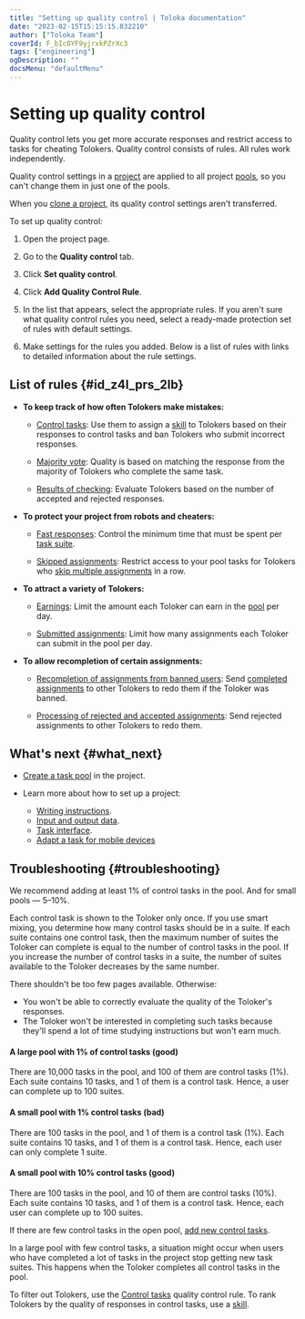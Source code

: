 ```yaml
---
title: "Setting up quality control | Toloka documentation"
date: "2023-02-15T15:15:15.832210"
author: ["Toloka Team"]
coverId: F_bIcOYF9yjrxkPZrXc3
tags: ["engineering"]
ogDescription: ""
docsMenu: "defaultMenu"
---
```



# Setting up quality control

Quality control lets you get more accurate responses and restrict access to tasks for cheating Tolokers. Quality control consists of rules. All rules work independently.

<Note mode="warning" title="Warning">

Quality control settings in a [project](/docs-new/glossary#project) are applied to all project [pools](/docs-new/glossary#pool), so you can't change them in just one of the pools.

When you [clone a project](/docs-new/guide/project), its quality control settings aren't transferred.

</Note>

To set up quality control:

1. Open the project page.

1. Go to the **Quality control** tab.

1. Click **Set quality control**.

1. Click **Add Quality Control Rule**.

1. In the list that appears, select the appropriate rules. If you aren't sure what quality control rules you need, select a ready-made protection set of rules with default settings.

1. Make settings for the rules you added. Below is a list of rules with links to detailed information about the rule settings.

## List of rules {#id_z4l_prs_2lb}

- **To keep track of how often Tolokers make mistakes:**

    - [Control tasks](/docs-new/guide/goldenset): Use them to assign a [skill](/docs-new/glossary#skill) to Tolokers based on their responses to control tasks and ban Tolokers who submit incorrect responses.

    - [Majority vote](/docs-new/guide/mvote): Quality is based on matching the response from the majority of Tolokers who complete the same task.

    - [Results of checking](/docs-new/guide/reviewing-assignments): Evaluate Tolokers based on the number of accepted and rejected responses.

- **To protect your project from robots and cheaters:**

    - [Fast responses](/docs-new/guide/quick-answers): Control the minimum time that must be spent per [task suite](/docs-new/glossary#task-suite).

    - [Skipped assignments](/docs-new/guide/skipped-assignments): Restrict access to your pool tasks for Tolokers who [skip multiple assignments](/docs-new/guide/pool_statistic-pool#skipped-tasks) in a row.

- **To attract a variety of Tolokers:**

    - [Earnings](/docs-new/guide/income): Limit the amount each Toloker can earn in the [pool](/docs-new/glossary#pool) per day.

    - [Submitted assignments](/docs-new/guide/submitted-answers): Limit how many assignments each Toloker can submit in the pool per day.

- **To allow recompletion of certain assignments:**

    - [Recompletion of assignments from banned users](/docs-new/guide/restore-task-overlap): Send [completed assignments](/docs-new/glossary#completed-tasks) to other Tolokers to redo them if the Toloker was banned.

    - [Processing of rejected and accepted assignments](/docs-new/guide/reassessment-after-accepting): Send rejected assignments to other Tolokers to redo them.

## What's next {#what_next}

- [Create a task pool](/docs-new/guide/pool-main) in the project.
- Learn more about how to set up a project:

    - [Writing instructions](/docs-new/guide/instruction).
    - [Input and output data](/docs-new/guide/incoming).
    - [Task interface](/docs-new/guide/spec).
    - [Adapt a task for mobile devices](/docs-new/guide/mobile)

## Troubleshooting {#troubleshooting}

<FaqSetQualityControl/>

<Cut title="How many control tasks do I need to add?">

We recommend adding at least 1% of control tasks in the pool. And for small pools — 5–10%.

<Cut title="Why's that?">

Each control task is shown to the Toloker only once. If you use smart mixing, you determine how many control tasks should be in a suite. If each suite contains one control task, then the maximum number of suites the Toloker can complete is equal to the number of control tasks in the pool. If you increase the number of control tasks in a suite, the number of suites available to the Toloker decreases by the same number.

There shouldn't be too few pages available. Otherwise:

- You won't be able to correctly evaluate the quality of the Toloker's responses.
- The Toloker won't be interested in completing such tasks because they'll spend a lot of time studying instructions but won't earn much.

<Cut title="Example">

#### A large pool with 1% of control tasks (good)

There are 10,000 tasks in the pool, and 100 of them are control tasks (1%). Each suite contains 10 tasks, and 1 of them is a control task. Hence, a user can complete up to 100 suites.

#### A small pool with 1% control tasks (bad)

There are 100 tasks in the pool, and 1 of them is a control task (1%). Each suite contains 10 tasks, and 1 of them is a control task. Hence, each user can only complete 1 suite.

#### A small pool with 10% control tasks (good)

There are 100 tasks in the pool, and 10 of them are control tasks (10%). Each suite contains 10 tasks, and 1 of them is a control task. Hence, each user can complete up to 100 suites.

</Cut>

</Cut>

If there are few control tasks in the open pool, [add new control tasks](/docs-new/guide/troubleshooting/troubleshooting#add-gs).

<Cut title="What for">

In a large pool with few control tasks, a situation might occur when users who have completed a lot of tasks in the project stop getting new task suites. This happens when the Toloker completes all control tasks in the pool.

</Cut>

<Note mode="note" title="Note">

To filter out Tolokers, use the [Control tasks](/docs-new/guide/control) quality control rule. To rank Tolokers by the quality of responses in control tasks, use a [skill](/docs-new/guide/nav).

</Note>

</Cut>

<FaqCorrectResponsesCounted/>

<FaqSkillForEveryPool/>

<FaqSkillForDifferentProjects/>

<FaqDisableTasks/>

<ContactGuideSupport/>
